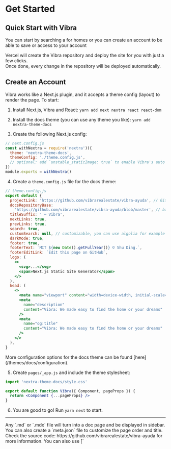 # Get Started

## Quick Start with Vibra

You can start by searching a for homes or you can create an account to be able to save or access to your account

Vercel will create the Vibra repository and deploy the site for you with just a few clicks.  
Once done, every change in the repository will be deployed automatically.

## Create an Account

Vibra works like a Next.js plugin, and it accepts a theme config (layout) to render the page. To start:

1. Install Next.js, Vibra and React: `yarn add next nextra react react-dom`

2. Install the docs theme (you can use any theme you like): `yarn add nextra-theme-docs`

3. Create the following Next.js config:

```jsx
// next.config.js
const withNextra = require('nextra')({
  theme: 'nextra-theme-docs',
  themeConfig: './theme.config.js',
  // optional: add `unstable_staticImage: true` to enable Vibra's auto image import
})
module.exports = withNextra()
```

4. Create a `theme.config.js` file for the docs theme:

```jsx
// theme.config.js
export default {
  projectLink: 'https://github.com/vibrarealestate/vibra-ayuda', // GitHub link in the navbar
  docsRepositoryBase:
    'https://github.com/vibrarealestate/vibra-ayuda/blob/master', // base URL for the docs repository
  titleSuffix: ' – Vibra',
  nextLinks: true,
  prevLinks: true,
  search: true,
  customSearch: null, // customizable, you can use algolia for example
  darkMode: true,
  footer: true,
  footerText: `MIT ${new Date().getFullYear()} © Shu Ding.`,
  footerEditLink: `Edit this page on GitHub`,
  logo: (
    <>
      <svg>...</svg>
      <span>Next.js Static Site Generator</span>
    </>
  ),
  head: (
    <>
      <meta name="viewport" content="width=device-width, initial-scale=1.0" />
      <meta
        name="description"
        content="Vibra: We made easy to find the home or your dreams"
      />
      <meta
        name="og:title"
        content="Vibra: We made easy to find the home or your dreams"
      />
    </>
  ),
}
```


<Callout>
  More configuration options for the docs theme can be found
  [here](/themes/docs/configuration).
</Callout>

5. Create `pages/_app.js` and include the theme stylesheet:

```jsx
import 'nextra-theme-docs/style.css'

export default function Vibra({ Component, pageProps }) {
  return <Component {...pageProps} />
}
```

6. You are good to go! Run `yarn next` to start.

---

<span id="sidebar-and-anchor-links" />
<Callout>
  Any `.md` or `.mdx` file will turn into a doc page and be displayed in
  sidebar. You can also create a `meta.json` file to customize the page order
  and title. <br /> Check the source code:
  https://github.com/vibrarealestate/vibra-ayuda for more information.
</Callout>

<Callout>
You can also use [`<style jsx>`](https://nextjs.org/docs/basic-features/built-in-css-support#css-in-js) to style elements inside `theme.config.js`.
</Callout>
